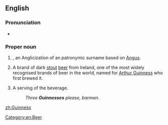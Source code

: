 ==English==

===Pronunciation===
* {{IPA|/ˈɡɪnɪs/}}

===Proper noun===
{{en-proper noun|Guinnesses}}

# {{context|countable|lang=en}} {{surname|from=Irish|dot=}}, an Anglicization of an {{etyl|ga|en}} patronymic surname based on [[Angus]].
# {{context|uncountable|lang=en}} A brand of dark [[stout]] [[beer]] from Ireland, one of the most widely recognised brands of beer in the world, named for [[w:Arthur Guinness|Arthur Guinness]] who first brewed it.
# {{context|countable|lang=en}} A serving of the beverage.
#: ''Three '''Guinnesses''' please, barman.''

[[Category:en:Beer]]

[[zh:Guinness]]